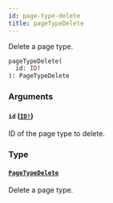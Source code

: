 ```yaml
---
id: page-type-delete
title: pageTypeDelete
---
```


Delete a page type.

```graphql
pageTypeDelete(
  id: ID!
): PageTypeDelete

```

### Arguments

#### `id` ([`ID!`](/api-reference/scalars/id.mdx))

ID of the page type to delete.

### Type

#### [`PageTypeDelete`](/api-reference/objects/page-type-delete.mdx)

Delete a page type.
